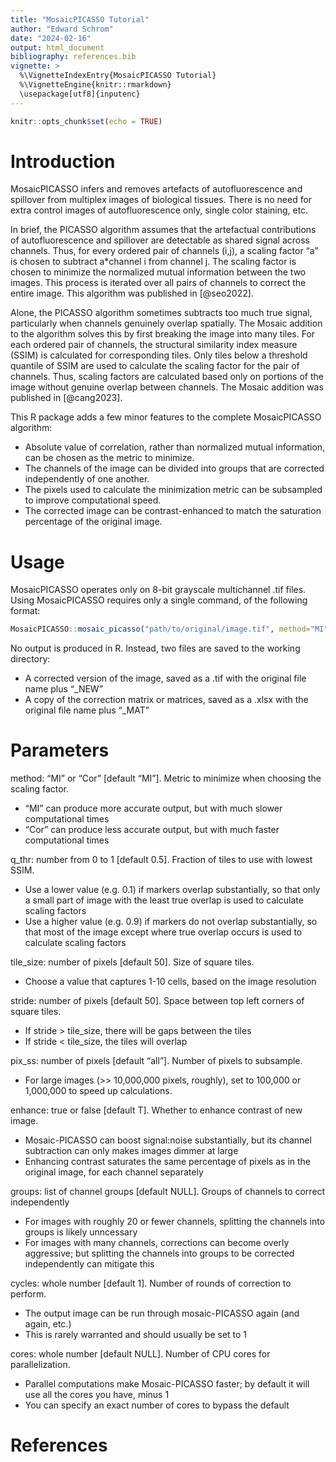---
title: "MosaicPICASSO Tutorial"
author: "Edward Schrom"
date: "2024-02-16"
output: html_document
bibliography: references.bib
vignette: >
  %\VignetteIndexEntry{MosaicPICASSO Tutorial}
  %\VignetteEngine{knitr::rmarkdown}
  \usepackage[utf8]{inputenc}
---

```{r setup, include=FALSE}
knitr::opts_chunk$set(echo = TRUE)
```

# Introduction

MosaicPICASSO infers and removes artefacts of autofluorescence and spillover from multiplex images of biological tissues. There is no need for extra control images of autofluorescence only, single color staining, etc. 

In brief, the PICASSO algorithm assumes that the artefactual contributions of autofluorescence and spillover are detectable as shared signal across channels. Thus, for every ordered pair of channels (i,j), a scaling factor "a" is chosen to subtract a*channel i from channel j. The scaling factor is chosen to minimize the normalized mutual information between the two images. This process is iterated over all pairs of channels to correct the entire image. This algorithm was published in [@seo2022].

Alone, the PICASSO algorithm sometimes subtracts too much true signal, particularly when channels genuinely overlap spatially. The Mosaic addition to the algorithm solves this by first breaking the image into many tiles. For each ordered pair of channels, the structural similarity index measure (SSIM) is calculated for corresponding tiles. Only tiles below a threshold quantile of SSIM are used to calculate the scaling factor for the pair of channels. Thus, scaling factors are calculated based only on portions of the image without genuine overlap between channels. The Mosaic addition was published in [@cang2023].

This R package adds a few minor features to the complete MosaicPICASSO algorithm:

- Absolute value of correlation, rather than normalized mutual information, can be chosen as the metric to minimize.
- The channels of the image can be divided into groups that are corrected independently of one another.
- The pixels used to calculate the minimization metric can be subsampled to improve computational speed.
- The corrected image can be contrast-enhanced to match the saturation percentage of the original image.

# Usage

MosaicPICASSO operates only on 8-bit grayscale multichannel .tif files. Using MosaicPICASSO requires only a single command, of the following format:

```{r eval=FALSE}
MosaicPICASSO::mosaic_picasso("path/to/original/image.tif", method="MI", q_thr=0.5, tile_size=50, stride=50, pix_ss="all", enhance=T, groups=list(c(1:8),c(9:16),c(17:24)), cycles=1, cores=NULL)

```

No output is produced in R. Instead, two files are saved to the working directory:

- A corrected version of the image, saved as a .tif with the original file name plus "_NEW"
- A copy of the correction matrix or matrices, saved as a .xlsx with the original file name plus "_MAT"

# Parameters

method: “MI” or “Cor” [default “MI”]. Metric to minimize when choosing the scaling factor.

- "MI" can produce more accurate output, but with much slower computational times
- "Cor" can produce less accurate output, but with much faster computational times

q_thr: number from 0 to 1 [default 0.5]. Fraction of tiles to use with lowest SSIM.

- Use a lower value (e.g. 0.1) if markers overlap substantially, so that only a small part of image with the least true overlap is used to calculate scaling factors
- Use a higher value (e.g. 0.9) if markers do not overlap substantially, so that most of the image except where true overlap occurs is used to calculate scaling factors

tile_size: number of pixels [default 50]. Size of square tiles.

- Choose a value that captures 1-10 cells, based on the image resolution

stride: number of pixels [default 50]. Space between top left corners of square tiles.

- If stride > tile_size, there will be gaps between the tiles
- If stride < tile_size, the tiles will overlap

pix_ss: number of pixels [default “all”]. Number of pixels to subsample.

- For large images (>> 10,000,000 pixels, roughly), set to 100,000 or 1,000,000 to speed up calculations.

enhance: true or false [default T]. Whether to enhance contrast of new image.

- Mosaic-PICASSO can boost signal:noise substantially, but its channel subtraction can only makes images dimmer at large
- Enhancing contrast saturates the same percentage of pixels as in the original image, for each channel separately

groups: list of channel groups [default NULL]. Groups of channels to correct independently

- For images with roughly 20 or fewer channels, splitting the channels into groups is likely unncessary
- For images with many channels, corrections can become overly aggressive; but splitting the channels into groups to be corrected independently can mitigate this

cycles: whole number [default 1]. Number of rounds of correction to perform.

- The output image can be run through mosaic-PICASSO again (and again, etc.)
- This is rarely warranted and should usually be set to 1

cores: whole number [default NULL]. Number of CPU cores for parallelization.

- Parallel computations make Mosaic-PICASSO faster; by default it will use all the cores you have, minus 1
- You can specify an exact number of cores to bypass the default

# References